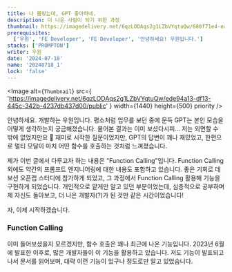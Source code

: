 ```yaml
---
title: 나 몰랐는데, GPT 좋아하네.
description: 더 나은 사람이 되기 위한 과정
thumbnail: https://imagedelivery.net/6qzLODAqs2g1LZbVYqtuQw/680f71e4-ea4d-4e7d-2af0-b6ec8aa40300/public
prerequisites:
  ['우원', 'FE Developer', 'FE Developer', '안녕하세요! 우원입니다.']
stacks: ['PROMPTON']
writer: 우원
date: '2024-07-18'
name: '20240718_1'
lock: 'false'
---
```


<div style={{
  display: 'flex',
  justifyContent: 'center',
  alignItems: 'center',
  flexDirection: 'column',
}}>

  <Image
    alt={`Thumbnail`}
    src={
      'https://imagedelivery.net/6qzLODAqs2g1LZbVYqtuQw/ede94a13-df13-445c-342b-4237db437d00/public'
    }
    width={1440}
    height={500}
    priority
  />
</div>

안녕하세요. 개발하는 우원입니다.
평소처럼 업무를 보던 중에 문득 GPT는 본인 모습을 어떻게 생각하는지 궁금해졌습니다.
물어본 결과는 이미 보셨다시피... 저는 외면할 수 밖에 없었지만요 🤣
재미로 시작한 질문이었지만, GPT의 답변이 꽤나 재밌었고,
한편으로 멀티 모달이 마치 어떤 함수를 호출하는 것처럼 느껴졌습니다.

제가 이번 글에서 다루고자 하는 내용은 "Function Calling"입니다.
Function Calling 외에도 약간의 프롬프트 엔지니어링에 대한 내용도 포함하고 있습니다.
좋은 기회로 데보션 오픈랩 스터디에 참가하게 되었고,
그 과정에서 Function Calling 활용해 기능을 구현하게 되었습니다.
개인적으로 얕게만 알고 있던 부분이었는데,
심층적으로 공부하며 제 자신도 돌아보고,
더 나은 개발자(?)가 된 것만 같은 시간이었습니다!

자, 이제 시작하겠습니다.

### Function Calling

이미 들어보셨을지 모르겠지만, 함수 호출은 꽤나 최근에 나온 기능입니다.
2023년 6월에 발표한 이후로, 많은 개발자들이 이 기능을 활용하고 있습니다.
저도 기능이 발표되고 나서 문서를 읽어보며, 대략 이런 기능이 있구나 정도로만 알고 있었습니다.
